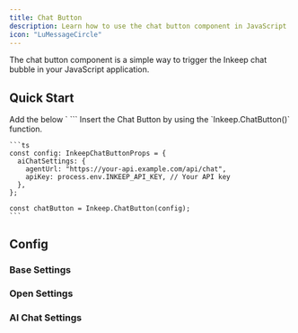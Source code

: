 ```yaml
---
title: Chat Button
description: Learn how to use the chat button component in JavaScript
icon: "LuMessageCircle"
---
```


The chat button component is a simple way to trigger the Inkeep chat bubble in your JavaScript application.

## Quick Start

<Steps>
  <Step>
    Add the below `<script>` tag to the `<head>` or `<body>` of your website.
    ```html
    <script
        type="module"
        src="https://cdn.jsdelivr.net/npm/@inkeep/agents-ui-js@0.14/dist/embed.js"
        defer
></script>
    ```
  </Step>
  <Step>
    Insert the Chat Button by using the `Inkeep.ChatButton()` function.

    ```ts
    const config: InkeepChatButtonProps = {
      aiChatSettings: {
        agentUrl: "https://your-api.example.com/api/chat",
        apiKey: process.env.INKEEP_API_KEY, // Your API key
      },
    };

    const chatButton = Inkeep.ChatButton(config);
    ```

  </Step>
</Steps>

## Config

<AutoTypeTable
  path="./content/docs/talk-to-your-agents/types.ts"
  name="InkeepChatButtonProps"
/>

### Base Settings

<AutoTypeTable
  path="./content/docs/talk-to-your-agents/types.ts"
  name="InkeepBaseSettings"
/>

### Open Settings

<AutoTypeTable
  path="./content/docs/talk-to-your-agents/types.ts"
  name="InkeepModalSettings"
/>

### AI Chat Settings

<AutoTypeTable
  path="./content/docs/talk-to-your-agents/types.ts"
  name="InkeepAIChatSettings"
/>
